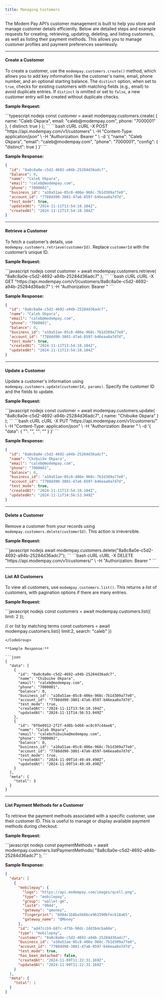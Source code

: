 ```yaml
---
title: Managing Customers
---
```


The Modem Pay API’s customer management is built to help you store and manage customer details efficiently. Below are detailed steps and example requests for creating, retrieving, updating, deleting, and listing customers, as well as listing their payment methods. This allows you to manage customer profiles and payment preferences seamlessly.

---

#### **Create a Customer**

To create a customer, use the `modempay.customers.create()` method, which allows you to add key information like the customer's name, email, phone number, and an optional starting balance. The `distinct` option, when set to `true`, checks for existing customers with matching fields (e.g., email) to avoid duplicate entries. If `distinct` is omitted or set to `false`, a new customer entry will be created without duplicate checks.

**Sample Request:**

<CodeGroup>
```typescript nodejs
const customer = await modempay.customers.create(
    { name: "Caleb Okpara", email: "caleb@modempay.com", phone: "7000001" },
    { distinct: true }
);
```
```bash cURL
cURL -X POST "https://api.modempay.com/v1/customers" \
  -H "Content-Type: application/json" \
  -H "Authorization: Bearer <your_api_key>" \
  -d '{
    "name": "Caleb Okpara",
    "email": "caleb@modempay.com",
    "phone": "7000001",
    "config": { "distinct": true }
  }'
```
</CodeGroup>

**Sample Response:**

```json
{
  "id": "8a8c8a0e-c5d2-4692-a94b-25284d36adc7",
  "balance": 0,
  "name": "Caleb Okpara",
  "email": "caleb@modempay.com",
  "phone": "7000001",
  "business_id": "a10a51ae-05c8-406e-968c-7b1d309a77e0",
  "account_id": "7788dd90-3801-47a6-8597-b46eaa0a7d7d",
  "test_mode": true,
  "updatedAt": "2024-11-11T13:54:10.104Z",
  "createdAt": "2024-11-11T13:54:10.104Z"
}
```

---

#### **Retrieve a Customer**

To fetch a customer’s details, use `modempay.customers.retrieve(customerId)`. Replace `customerId` with the customer’s unique ID.

**Sample Request:**

<CodeGroup>
```javascript nodejs 
const customer = await modempay.customers.retrieve(
  "8a8c8a0e-c5d2-4692-a94b-25284d36adc7"
);
```
```bash cURL 
cURL -X GET "https://api.modempay.com/v1/customers/8a8c8a0e-c5d2-4692-a94b-25284d36adc7" \
  -H "Authorization: Bearer <your_api_key>"
```
</CodeGroup>

**Sample Response:**

```json
{
  "id": "8a8c8a0e-c5d2-4692-a94b-25284d36adc7",
  "name": "Caleb Okpara",
  "email": "caleb@modempay.com",
  "phone": "7000001",
  "balance": 0,
  "business_id": "a10a51ae-05c8-406e-968c-7b1d309a77e0",
  "account_id": "7788dd90-3801-47a6-8597-b46eaa0a7d7d",
  "test_mode": true,
  "createdAt": "2024-11-11T13:54:10.104Z",
  "updatedAt": "2024-11-11T13:54:10.104Z"
}
```

---

#### **Update a Customer**

Update a customer's information using `modempay.customers.update(customerId, params)`. Specify the customer ID and the fields to update.

**Sample Request:**

<CodeGroup>
```javascript nodejs 
const customer = await modempay.customers.update(
    "8a8c8a0e-c5d2-4692-a94b-25284d36adc7",
    { name: "Chibuike Okpara" }
);
```
```bash cURL 
cURL -X PUT "https://api.modempay.com/v1/customers/<customer_id>" \
  -H "Content-Type: application/json" \
  -H "Authorization: Bearer <your_api_key>" \
  -d '{
    "data": {
      "<parameter_1>": "<value_1>",
      "<parameter_2>": "<value_2>"
    }
  }'
```
</CodeGroup>

**Sample Response:**

```json
{
  "id": "8a8c8a0e-c5d2-4692-a94b-25284d36adc7",
  "name": "Chibuike Okpara",
  "email": "caleb@modempay.com",
  "phone": "7000001",
  "balance": 0,
  "business_id": "a10a51ae-05c8-406e-968c-7b1d309a77e0",
  "account_id": "7788dd90-3801-47a6-8597-b46eaa0a7d7d",
  "test_mode": true,
  "createdAt": "2024-11-11T13:54:10.104Z",
  "updatedAt": "2024-11-11T14:56:53.949Z"
}
```

---

#### **Delete a Customer**

Remove a customer from your records using `modempay.customers.delete(customerId)`. This action is irreversible.

**Sample Request:**

<CodeGroup>
```javascript nodejs 
await modempay.customers.delete("8a8c8a0e-c5d2-4692-a94b-25284d36adc7");
```
```bash cURL 
cURL -X DELETE "https://api.modempay.com/v1/customers/<customer_id>" \
  -H "Authorization: Bearer <your_api_key>"
```
</CodeGroup>

---

#### **List All Customers**

To view all customers, use `modempay.customers.list()`. This returns a list of customers, with pagination options if there are many entries.

**Sample Request:**

<CodeGroup>
```javascript nodejs 
const customers = await modempay.customers.list({ limit: 2 });

// or list by matching terms
const customers = await modempay.customers.list({ limit:2, search: "caleb" })

```
</CodeGroup>

**Sample Response:**

```json
{
  "data": [
    {
      "id": "8a8c8a0e-c5d2-4692-a94b-25284d36adc7",
      "name": "Chibuike Okpara",
      "email": "caleb@modempay.com",
      "phone": "7000001",
      "balance": 0,
      "business_id": "a10a51ae-05c8-406e-968c-7b1d309a77e0",
      "account_id": "7788dd90-3801-47a6-8597-b46eaa0a7d7d",
      "test_mode": true,
      "createdAt": "2024-11-11T13:54:10.104Z",
      "updatedAt": "2024-11-11T14:56:53.949Z"
    },
    {
      "id": "0f6e0912-2f2f-4d8b-bd68-ac8c97c44ae6",
      "name": "Caleb Okpara",
      "email": "calebchibuike@modempay.com",
      "phone": "7000002",
      "balance": 0,
      "business_id": "a10a51ae-05c8-406e-968c-7b1d309a77e0",
      "account_id": "7788dd90-3801-47a6-8597-b46eaa0a7d7d",
      "test_mode": true,
      "createdAt": "2024-11-09T14:49:49.490Z",
      "updatedAt": "2024-11-09T14:49:49.490Z"
    }
  ],
  "meta": {
    "total": 3
  }
}
```

---

#### **List Payment Methods for a Customer**

To retrieve the payment methods associated with a specific customer, use their customer ID. This is useful to manage or display available payment methods during checkout.

**Sample Request:**

<CodeGroup>
```javascript nodejs 
const paymentMethods = await modempay.customers.listPaymentMethods(
    "8a8c8a0e-c5d2-4692-a94b-25284d36adc7"
);
```
</CodeGroup>

**Sample Response:**

```json
{
  "data": [
    {
      "mobilepay": {
        "logo": "https://api.modempay.com/images/qcell.png",
        "type": "mobilepay",
        "group": "wallet-gm",
        "last4": "9944",
        "gateway": "qmoney",
        "fingerprint": "8d84c1b8ba568bce9b2590bfec618a65",
        "gateway_name": "QMoney"
      },
      "id": "ad47ccb9-687c-475b-90dc-1dd3b4cba68e",
      "type": "mobilepay",
      "customer": "8a8c8a0e-c5d2-4692-a94b-25284d36adc7",
      "business_id": "a10a51ae-05c8-406e-968c-7b1d309a77e0",
      "account_id": "7788dd90-3801-47a6-8597-b46eaa0a7d7d",
      "test_mode": true,
      "has_been_detached": false,
      "createdAt": "2024-11-09T11:22:31.169Z",
      "updatedAt": "2024-11-09T11:22:31.169Z"
    }
  ],
  "meta": {
    "total": 1
  }
}
```

